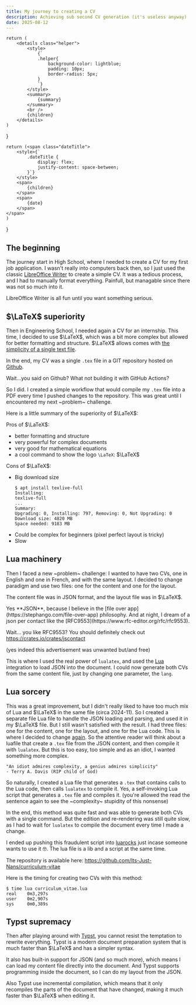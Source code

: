 ```yaml
---
title: My journey to creating a CV
description: Achieving sub second CV generation (it's useless anyway)
date: 2025-08-12
---
```



    return (
        <details class="helper">
            <style>
                {`
                .helper{
                    background-color: lightblue;
                    padding: 10px;
                    border-radius: 5px;
                }
                `}
            </style>
            <summary>
                {summary}
            </summary>
            <br />
            {children}
        </details>
    )
}

    return (<span class="dateTitle">
        <style>{`
            .dateTitle {
                display: flex;
                justify-content: space-between;
            }`}
        </style>
        <span>
            {children}
        </span>
        <span>
            {date}
        </span>
    </span>
    )
}

## The beginning

The journey start in High School, where I needed to create a CV for my first job application. I wasn't really into computers back then, so I just used the classic [LibreOffice Writer](https://www.libreoffice.org/) to create a simple CV. It was a tedious process, and I had to manually format everything. Painfull, but managable since there was not so much into it.

LibreOffice Writer is all fun until you want something serious.

## <DateTitle date="2022/01"> $\LaTeX$ superiority</DateTitle>

Then in Engineering School, I needed again a CV for an internship. This time, I decided to use $\LaTeX$, which was a bit more complex but allowed for better formatting and structure. $\LaTeX$ allows comes with [the simplicity of a single text file](https://stephango.com/file-over-app).

In the end, my CV was a single `.tex` file in a GIT repository hosted on [Github](https://github.com/).

Wait...you said on Github? What not building it with GitHub Actions?

So I did. I created a simple workflow that would compile my `.tex` file into a PDF every time I pushed changes to the repository. This was great until I encountered my next ~problem~ challenge.

Here is a little summary of the superiority of $\LaTeX$:

Pros of $\LaTeX$:
- better formatting and structure
- very powerful for complex documents
- very good for mathematical equations
- a cool command to show the logo `\LaTeX`: $\LaTeX$

Cons of $\LaTeX$:
- Big download size
    ```
    $ apt install texlive-full
    Installing:
    texlive-full
    ...
    Summary:
    Upgrading: 0, Installing: 797, Removing: 0, Not Upgrading: 0
    Download size: 4820 MB
    Space needed: 9183 MB
    ```
- Could be complex for beginners (pixel perfect layout is tricky)
- Slow


## <DateTitle date="2024/02">Lua machinery</DateTitle>

Then I faced a new ~problem~ challenge: I wanted to have two CVs, one in English and one in French, and with the same layout. I decided to change paradigm and use two files: one for the content and one for the layout.

The content file was in JSON format, and the layout file was in $\LaTeX$.

<Helper summary="What JSON is doing here?">
Yes **JSON**, because I believe in the [file over app](https://stephango.com/file-over-app) philosophy. And at night, I dream of a json per contact like the [RFC9553](https://www.rfc-editor.org/rfc/rfc9553).

Wait... you like RFC9553? You should definitely check out https://crates.io/crates/jscontact


(yes indeed this advertisement was unwanted but/and free)
</Helper>

This is where I used the real power of `lualatex`, and used the [Lua](https://www.lua.org/) integration to load JSON into the document. I could now generate both CVs from the same content file, just by changing one parameter, the `lang`.

## <DateTitle date="2024/02">Lua sorcery</DateTitle>

This was a great improvement, but I didn't really liked to have too much mix of Lua and $\LaTeX$ in the same file (circa 2024-11). So I created a separate file Lua file to handle the JSON loading and parsing, and used it in my $\LaTeX$ file. But I still wasn't satisfied with the result. I had three files: one for the content, one for the layout, and one for the Lua code. This is where I decided to change [again](https://github.com/Its-Just-Nans/curriculum-vitae/commit/93fa0836159265aa59c687693cbb29d182babe1d). So the attentive reader will think about a luafile that create a `.tex` file from the JSON content, and then compile it with `lualatex`. But this is too easy, too simple and as an idiot, I wanted something more complex.

```
"An idiot admires complexity, a genius admires simplicity"
- Terry A. Davis (RIP child of God)
```

So naturally, I created a Lua file that generates a `.tex` that contains calls to the Lua code, then calls `lualatex` to compile it. Yes, a self-invoking Lua script that generates a `.tex` file and compiles it. (you're allowed the read the sentence again to see the ~complexity~ stupidity of this nonsense)


In the end, this method was quite fast and was able to generate both CVs with a single command. But the edition and re-rendering was still quite slow, as I had to wait for `lualatex` to compile the document every time I made a change.

I ended up pushing this fraudulent script into [luarocks](https://luarocks.org/modules/its-just-nans/curriculum_vitae) just incase someone wants to use it :nerd_face:. The lua file is a lib and a script at the same time.

The repository is available here: https://github.com/Its-Just-Nans/curriculum-vitae

Here is the timing for creating two CVs with this method:

```
$ time lua curriculum_vitae.lua
real    0m3,297s
user    0m2,907s
sys     0m0,389s
```

## <DateTitle date="2025/06">Typst supremacy</DateTitle>

Then after playing around with [Typst](https://typst.app/), you cannot resist the temptation to rewrite everything. Typst is a modern document preparation system that is much faster than $\LaTeX$ and has a simpler syntax.

It also has built-in support for JSON (and so much more), which means I can load my content file directly into the document. And Typst supports programming inside the document, so I can do my layout from the JSON.

Also Typst use incremental compilation, which means that it only recompiles the parts of the document that have changed, making it much faster than $\LaTeX$ when editing it.


